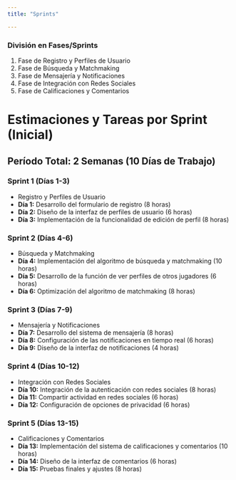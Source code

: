 ```yaml
---
title: "Sprints"

---
```


### División en Fases/Sprints
1. Fase de Registro y Perfiles de Usuario
2. Fase de Búsqueda y Matchmaking
3. Fase de Mensajería y Notificaciones
4. Fase de Integración con Redes Sociales
5. Fase de Calificaciones y Comentarios


# Estimaciones y Tareas por Sprint (Inicial)

## Período Total: 2 Semanas (10 Días de Trabajo)

### Sprint 1 (Días 1-3) 
- Registro y Perfiles de Usuario
- **Día 1:** Desarrollo del formulario de registro (8 horas)
- **Día 2:** Diseño de la interfaz de perfiles de usuario (6 horas)
- **Día 3:** Implementación de la funcionalidad de edición de perfil (8 horas)

### Sprint 2 (Días 4-6) 
- Búsqueda y Matchmaking
- **Día 4:** Implementación del algoritmo de búsqueda y matchmaking (10 horas)
- **Día 5:** Desarrollo de la función de ver perfiles de otros jugadores (6 horas)
- **Día 6:** Optimización del algoritmo de matchmaking (8 horas)

### Sprint 3 (Días 7-9) 
- Mensajería y Notificaciones
- **Día 7:** Desarrollo del sistema de mensajería (8 horas)
- **Día 8:** Configuración de las notificaciones en tiempo real (6 horas)
- **Día 9:** Diseño de la interfaz de notificaciones (4 horas)

### Sprint 4 (Días 10-12) 
- Integración con Redes Sociales
- **Día 10:** Integración de la autenticación con redes sociales (8 horas)
- **Día 11:** Compartir actividad en redes sociales (6 horas)
- **Día 12:** Configuración de opciones de privacidad (6 horas)

### Sprint 5 (Días 13-15) 
- Calificaciones y Comentarios
- **Día 13:** Implementación del sistema de calificaciones y comentarios (10 horas)
- **Día 14:** Diseño de la interfaz de comentarios (6 horas)
- **Día 15:** Pruebas finales y ajustes (8 horas)